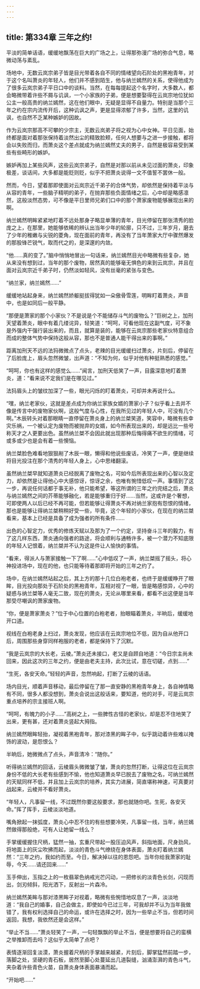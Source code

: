 ```yaml
---
---
---
```

title: 第334章 三年之约!
---



平淡的简单话语，缓缓地飘荡在巨大的广场之上，让得那弥漫广场的弥合气息，略微动荡与紊乱。

场地中，无数云岚宗弟子皆是目光带着各自不同的情绪望向石阶处的黑袍青年，对于这个名叫萧炎的年轻人，他们并不感到陌生，他与纳兰嫣然的关系，使得他成为了很多云岚宗弟子平日口中的谈料。当然，在每每提起这个名字时，大多数人，都会略微带着许些不屑与讥讽，一个小家族的子弟，便是想要娶得在云岚宗地位犹如公主一般高贵的纳兰嫣然，这在他们眼中，无疑是显得不自量力。特别是当那个三年之约在宗内流传开后，这种讥讽之声，更是显得浓郁了许多，当然，这里的讥讽，也自然不乏某种嫉妒的因故。

作为云岚宗那高不可攀的少宗主，无数云岚弟子将之视为心中女神。平日见面，始终都是面对着那张保持着淡然出尘的精致脸颊，任何人想要与之进一步接触，都将会以失败而归，而萧炎这个差点就成为纳兰嫣然丈夫的男子，自然是极容易受到某些有些畸形的嫉妒。

嫉妒再加上某些风声，这些云岚宗弟子，自然是对那以前从未见过面的萧炎，印象极差，谈话间，大多都是能贬则贬，似乎不把萧炎说得一文不值誓不罢休一般。

然而，今日，望着那即使面对云岚宗近千弟子的合体气势，却依然是保持着平淡与从容的青年，一些脑子精明的弟子，在抛弃那些负面情绪之后，心中却是略感凛然，这般淡然态势，可不像是平日里师兄弟们口中的那个萧家废物能够展现出来的啊。

纳兰嫣然明眸紧紧地盯着不远处那身子略显单薄的青年，目光停留在那张清秀的脸庞之上，在那里，她能够依稀的辨认出当年少年的轮廓，只不过，三年岁月，磨去了少年的稚嫩与尖锐的菱角，现在面前的青年，再没有了当年萧家大厅中骤然爆发的那股锋芒锐气，取而代之的，是深邃的内敛。

“他……真的变了。”脑中悄悄地冒出一句话来，纳兰嫣然目光中略微有些复杂，她从来没有想到过，当年的那个废物，居然真的能够毫无惧色的来到云岚宗，并且在面对云岚宗近千弟子时，仍然淡如轻风，没有丝毫的紧张与变色。

“纳兰家，纳兰嫣然……”

缓缓地站起身来，纳兰嫣然娇躯挺拔得犹如一朵傲骨雪莲，明眸盯着萧炎，声音中，也是如同后一般平静。

“那便是萧家的那个小家伙？不是说是个不能储存斗气的废物么？”巨树之上，加刑天望着萧炎，眼中有着几缕诧异，轻笑道：“呵呵，可看他现在这副气度，可不象是外强内干强行装出来的，而且，就算是装的，能够在云岚宗那些老家伙特意组合而成的整体气势中保持这般从容，那也不是普通人能干得出来的事啊。”

距离加刑天不远的法犸微微点了点头，老辣的目光缓缓扫过萧炎，片刻后，停留在了后脸庞上，眉头忽然微皱，出声道：“不知为何，似乎对他有种挺熟悉的感觉。”

“呵呵，你也有这样的感觉么……”闻言，加刑天低笑了一声，目露深意地盯着萧炎，道：“看来说不定我们是在哪见过。”

法犸眉头上的皱纹加深了一些，眼光闪烁的盯着萧炎，可却并未再说什么。

“嘿，纳兰老家伙，这就是差点成为你纳兰家族女婿的萧家小子？似乎看上去并不像是传言中的废物家伙啊，这般气度与心性，在我所见过的年轻人中，可没有几个啊。”木辰转头对着那眼睛一直停留在萧炎身上的纳兰桀笑道，笑容中，略微有些幸灾乐祸，一个被认定为废物而被抛弃的女婿，如今所表现出来的，却是远比一些号称天才之人更要出色。虽然纳兰桀不会因此就出现那种后悔得痛不欲生的情绪，可或多或少也是会有着一些懊恼。

纳兰桀脸色难看地狠狠剐了木辰一眼，懒得和他说些废话，冷笑了一声，便是继续将目光投注在那个清秀的年轻人身上，心中思绪翻滚。

虽然纳兰桀早就知道萧炎已经脱离了废物之名，可如今后所表现出来的心智以及定力，却依然是让得他心中大感惊讶，惊讶之余，也唯有惋惜低叹一声。事情到了这一步，再说任何话都于事无补，他只能希望，等这所谓的三年之约完结之后，萧炎与纳兰嫣然之间的芥蒂能够融化，若是能够重归于好……当然，这或许是个奢想，可即使两人以后已经不再可能，但若能够让得萧炎不再对纳兰家抱有怨恨的情绪，那也是能够让得纳兰桀稍稍好受一些，毕竟，这个年轻的小家伙，在现在的纳兰桀看来，基本上已经是具备了成为强者的所有条件……

出色的心智定力，优秀的修炼天赋以及那为了一个约定，坚持奋斗三年的毅力，有了这几样东西，萧炎通向强者的路途，将会顺利与通畅许多，被一个潜力不知底限的年轻人记恨着，纳兰桀并不认为这是件让人愉快的事情。

“看来，得派人与萧家接触一下了啊……”心中低叹了一声，纳兰桀摇了摇头，将心神投进场中，现在的他，也只能等待着那即将开始的三年之约了。

场中，在纳兰嫣然站起之后，其上方的那十几位白袍老者，也终于是缓缓睁开了眼眸，目光投向那处于石阶处的黑袍青年，互相对视了一眼，皆是略感惊异，心中的疑惑与纳兰桀等人毫无二致，现在的萧炎，无论从哪里来看，都看不出这便是当年那受尽嘲讽的萧家废物。

“你，便是萧家萧炎？”位于中心位置的白袍老者，抬眼瞄着萧炎，半晌后，缓缓地开口道。

视线在白袍老身上扫过，萧炎发现，他应该在云岚宗地位不低，因为自从他开口后，周围那些身穿同样袍服的老者，都是保持下了沉默。

“我是云岚宗的大长老，云棱。”萧炎还未接口，老又是自顾自地道：“今日宗主尚未回来，因此这次的三年之约，便是由老夫主持，此次比试，意在切磋，点到……”

“生死，各安天命。”轻轻的声音，忽然响起，打断了云棱的话语。

场内目光，顺着声音移动，最后停留在了那一直安静的黑袍青年身上，各自神情略有不同，很多人都没想到，萧炎会说出这般话来，要知道，他的对手，可是云岚宗重点培养的宗主接班人啊。

“呵呵，有魄力的小子……”高树之上，一些脾性古怪的老家伙，却是忍不住地笑了出来，更有甚，还对着萧炎竖起大拇指。

纳兰嫣然眼眸轻抬，凝视着黑袍青年，那对漆黑的眸子中，似乎跳动着许些难以掩饰的波动，是怨恨么？

半晌后，她微微点了点头，声音清冷：“随你。”

听得纳兰嫣然的回话，云棱眉头微微皱了皱，萧炎的忽然打断，让得这位在云岚宗身份不低的大长老有些感到不愉，他也知道萧炎早已脱去了废物之名，可纳兰嫣然的天赋同样不低，并且加上云岚宗的培养，其实力进展，简直堪称神速，可真要对战起来，云棱并不看好萧炎。

“年轻人，凡事留一线，不过既然你要这般要求，那也就随你吧。生死，各安天命。”挥了挥手，云棱淡淡地道。

嘴角掀起一抹弧度，萧炎心中忍不住的有些想要冷笑，凡事留一线，当年，纳兰嫣然做得那般绝，可有人让她留一线么？

手掌缓缓握住尺柄，猛然一抽，玄重尺带起一股压迫风声，斜指地面，尺身劲风，将地面上的灰尘吹拂而起，淡淡的青色斗气缭绕在身体表面，萧炎盯着纳兰嫣然：“三年之约，我如约而至。今日，解决掉以往的恩怨吧。当年你给我萧家的耻辱，今天……请还回来……”

玉手伸出，玉指之上的一枚翡翠色纳戒光芒闪动，一把修长的淡青色长剑，闪现而出，剑刃倾斜，阳光洒下，反射出一片森冷。

纳兰嫣然美眸与那对漆黑眸子对视着，略微有些惋惜地叹息了一声，淡淡地道：“我自己的婚事，自己会做主，即使如今已过三年，可我却并不认为当年我做错了，我有权利选择自己的命运，或许在选择之时，因为一些举止不当，但若时间返回，我想，我依然还是会这样。”

“举止不当……”萧炎轻笑了一声，一句轻飘飘的举止不当，便是想要将自己的蛮横之举推卸而去吗？这似乎太简单了点吧？

表情逐渐回复淡漠，萧炎握着尺柄的手掌越来越紧，片刻后，脚掌猛然前踏一步，落脚之处，坚硬的青石板，居然至脚心处蔓延出几道裂缝，汹涌澎湃的青色斗气，夹杂着许些青色火苗，自萧炎身体表面暴涌而起。

“开始吧……”